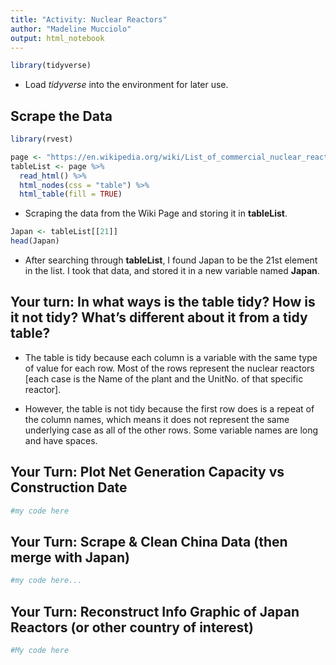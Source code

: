 ```yaml
---
title: "Activity: Nuclear Reactors"
author: "Madeline Mucciolo"
output: html_notebook
---
```


```r
library(tidyverse)
```
- Load *tidyverse* into the environment for later use.

## Scrape the Data 

```r
library(rvest)

page <- "https://en.wikipedia.org/wiki/List_of_commercial_nuclear_reactors"
tableList <- page %>%
  read_html() %>%
  html_nodes(css = "table") %>%
  html_table(fill = TRUE)
```
- Scraping the data from the Wiki Page and storing it in **tableList**.  

```r
Japan <- tableList[[21]]
head(Japan)
```
- After searching through **tableList**, I found Japan to be the 21st element in the list. I took that data, and stored it in a new variable named **Japan**.  

## Your turn: In what ways is the table tidy? How is it not tidy? What’s different about it from a tidy table?
- The table is tidy because each column is a variable with the same type of value for each row. Most of the rows represent the nuclear reactors [each case is the Name of the plant and the UnitNo. of that specific reactor].

- However, the table is not tidy because the first row does is a repeat of the column names, which means it does not represent the same underlying case as all of the other rows. Some variable names are long and have spaces.


## Your Turn: Plot Net Generation Capacity vs Construction Date

```r
#my code here 


```


## Your Turn: Scrape & Clean China Data (then merge with Japan)

```r
#my code here... 

```



## Your Turn: Reconstruct Info Graphic of Japan Reactors (or other country of interest)

```r
#My code here

```